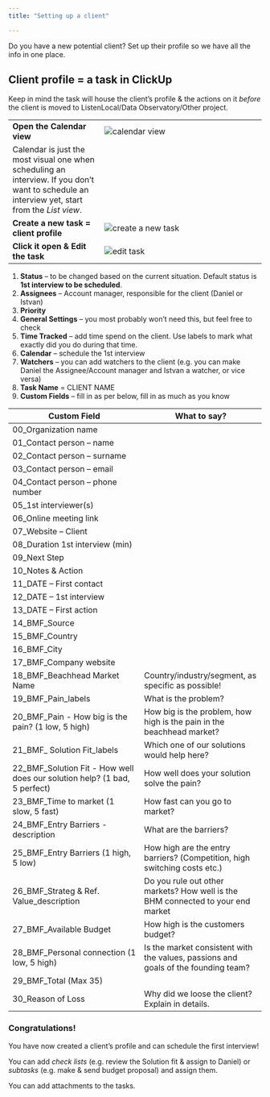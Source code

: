 ```yaml
---
title: "Setting up a client"

---
```

Do you have a new potential client? Set up their profile so we have all the info in one place.



## Client profile = a task in ClickUp

Keep in mind the task will house the client’s profile & the actions on it *before* the client is moved to ListenLocal/Data Observatory/Other project.
  
  | 
------- | ------------
**Open the Calendar view** | ![calendar view](/Users/Susana/Documents/dani_reka_collaboration/clickup/Manuals/pics/Setting up a client_1.png)
Calendar is just the most visual one when scheduling an interview. If you don't want to schedule an interview yet, start from the *List view*. |
**Create a new task = client profile** | ![create a new task](/Users/Susana/Documents/dani_reka_collaboration/clickup/Manuals/pics/Setting up a client_2.png)
**Click it open & Edit the task** | ![edit task](/Users/Susana/Documents/dani_reka_collaboration/clickup/Manuals/pics/Setting up a client_3.png)
  
1. **Status** – to be changed based on the current situation. Default status is **1st interview to be scheduled**.
2. **Assignees** – Account manager, responsible for the client (Daniel or Istvan)
3. **Priority**
4. **General Settings** – you most probably won’t need this, but feel free to check
5. **Time Tracked** – add time spend on the client. Use labels to mark what exactly did you do during that time.
6. **Calendar** – schedule the 1st interview
7. **Watchers** – you can add watchers to the client (e.g. you can make Daniel the Assignee/Account manager and Istvan a watcher, or vice versa)
8. **Task Name** = CLIENT NAME
9. **Custom Fields** – fill in as per below, fill in as much as you know  
   
    
**Custom Field**            | **What to say?**
------------- | ------------
00_Organization name |
01_Contact person – name |
02_Contact person – surname |
03_Contact person – email |
04_Contact person – phone number |
05_1st interviewer(s) |
06_Online meeting link |
07_Website – Client |
08_Duration 1st interview (min) |
09_Next Step |
10_Notes & Action |
11_DATE – First contact |
12_DATE – 1st interview |
13_DATE – First action |
14_BMF_Source |
15_BMF_Country |
16_BMF_City |
17_BMF_Company website |
18_BMF_Beachhead Market Name | Country/industry/segment, as specific as possible!
19_BMF_Pain_labels | What is the problem?
20_BMF_Pain - How big is the pain? (1 low, 5 high) | How big is the problem, how high is the pain in the beachhead market?
21_BMF_ Solution Fit_labels | Which one of our solutions would help here?
22_BMF_Solution Fit - How well does our solution help? (1 bad, 5 perfect)	| How well does your solution solve the pain?
23_BMF_Time to market (1 slow, 5 fast) | How fast can you go to market?
24_BMF_Entry Barriers - description |	What are the barriers?
25_BMF_Entry Barriers (1 high, 5 low)	| How high are the entry barriers? (Competition, high switching costs etc.)
26_BMF_Strateg & Ref. Value_description	| Do you rule out other markets? How well is the BHM connected to your end market
27_BMF_Available Budget	| How high is the customers budget?
28_BMF_Personal connection (1 low, 5 high) | Is the market consistent with the values, passions and goals of the founding team?
29_BMF_Total (Max 35) |
30_Reason of Loss | Why did we loose the client? Explain in details.  
  
  
### Congratulations!  
You have now created a client’s profile and can schedule the first interview!

You can add *check lists* (e.g. review the Solution fit & assign to Daniel) or *subtasks* (e.g. make & send budget proposal) and assign them.

You can add attachments to the tasks.


